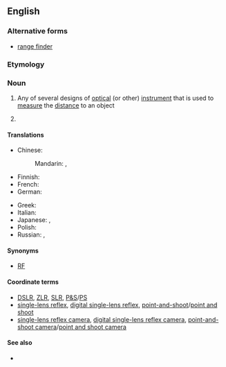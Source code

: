 {{also|range finder}}

==English==
{{wikipedia}}

===Alternative forms===
* [[range finder]]

===Etymology===
{{compound|en|range|finder}}

===Noun===
{{en-noun}}

# Any of several designs of [[optical]] (or other) [[instrument]] that is used to [[measure]] the [[distance]] to an object
# {{lb|en|photography}} {{abbreviation of|lang=en|rangefinder camera}}

====Translations====
{{trans-top|instrument}}
* Chinese:
*: Mandarin: {{t+|cmn|測距儀|sc=Hani}}, {{t+|cmn|测距仪|tr=cèjùyí|sc=Hani}}
* Finnish: {{t|fi|etäisyysmittari}}
* French: {{t+|fr|télémètre|m}}
* German: {{t|de|Entfernungsmesser|m}}
{{trans-mid}}
* Greek: {{t+|el|τηλέμετρο|n}}
* Italian: {{t+|it|telemetro|m}}
* Japanese: {{t|ja|距離計|tr=きょりけい, kyorikei|sc=Jpan}}, {{t|ja|測距儀|tr=そっきょぎ, sokkyogi|sc=Jpan}}
* Polish: {{t|pl|dalmierz|m}}
* Russian: {{t+|ru|дальноме́р|m}}, {{t+|ru|телеме́тр|m}} {{qualifier|dated}}
{{trans-bottom}}

====Synonyms====
* [[RF]] {{qualifier|abbreviation}}

====Coordinate terms====
{{sense|photography}}
* [[DSLR]], [[ZLR]], [[SLR]], [[P&S]]/[[PS]]
* [[single-lens reflex]], [[digital single-lens reflex]], [[point-and-shoot]]/[[point and shoot]]
* [[single-lens reflex camera]], [[digital single-lens reflex camera]], [[point-and-shoot camera]]/[[point and shoot camera]]

====See also====
* {{sense|photography}} {{pedia|rangefinder camera}}
